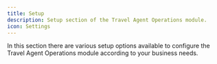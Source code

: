 ```yaml
---
title: Setup
description: Setup section of the Travel Agent Operations module.
icon: Settings
---
```

In this section there are various setup options available to configure the Travel Agent Operations module according to your business needs.

